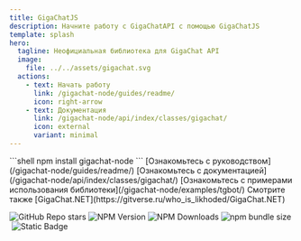 ```yaml
---
title: GigaChatJS
description: Начните работу с GigaChatAPI с помощью GigaChatJS
template: splash
hero:
  tagline: Неофициальная библиотека для GigaChat API
  image:
    file: ../../assets/gigachat.svg
  actions:
    - text: Начать работу
      link: /gigachat-node/guides/readme/
      icon: right-arrow
    - text: Документация
      link: /gigachat-node/api/index/classes/gigachat/
      icon: external
      variant: minimal
---
```



<CardGrid stagger>
	<Card title="Установите пакет" icon="download">
		```shell
			npm install gigachat-node
		```
	</Card>
	<Card title="Начните работу" icon="open-book">
		[Ознакомьтесь с руководством](/gigachat-node/guides/readme/)
	</Card>
	<Card title="Документация" icon="open-book">
		[Ознакомьтесь с документацией](/gigachat-node/api/index/classes/gigachat/)
	</Card>
	<Card title="Примеры использования" icon="open-book">
		[Ознакомьтесь с примерами использования библиотеки](/gigachat-node/examples/tgbot/)
	</Card>
	<Card title=".NET Библиотека" icon="open-book">
		Смотрите также [GigaChat.NET](https://gitverse.ru/who_is_likhoded/GigaChat.NET)
	</Card>
</CardGrid>

![GitHub Repo stars](https://img.shields.io/github/stars/zloishavrin/gigachat-node)&nbsp;![NPM Version](https://img.shields.io/npm/v/gigachat-node?style=flat-square)&nbsp;![NPM Downloads](https://img.shields.io/npm/dw/gigachat-node?style=flat-square)&nbsp;![npm bundle size](https://img.shields.io/bundlephobia/minzip/gigachat-node?style=flat-square)&nbsp;![Static Badge](https://img.shields.io/badge/dependencies-1-1)

